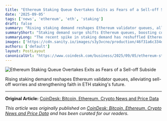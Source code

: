 ```yaml
---
title: "Ethereum Staking Queue Overtakes Exits as Fears of a Sell-off Subside"
date: '2025-09-05'
tags: ['news', 'ethereum', 'eth', 'staking']
draft: false
summary: "Rising staking demand reshapes Ethereum validator queues, alleviating sell-off worries and strengthening faith in ETH staking's future."
summaryShort: "Staking demand surge shifts Ethereum queues, boosting confidence in long-term ETH staking."
summaryLong: "The recent spike in staking demand has reshuffled Ethereum's validator queues, calming concerns of a market sell-off and bolstering trust in the stability of long-term ETH staking. This shift reflects a positive outlook for the future of Ethereum's staking ecosystem."
images: ['https://cdn.sanity.io/images/s3y3vcno/production/46f31a6c334d1c2f71eb03565728436983824e44-1570x950.png?auto=format&w=1920&h=1080&crop=focalpoint&fit=clip']
authors: ['default']
layout: PostLayout
canonicalUrl: "https://www.coindesk.com/business/2025/09/05/ethereum-staking-queue-overtakes-exits-as-fears-of-a-sell-off-subside"
---
```


![Ethereum Staking Queue Overtakes Exits as Fears of a Sell-off Subside](https://cdn.sanity.io/images/s3y3vcno/production/46f31a6c334d1c2f71eb03565728436983824e44-1570x950.png?auto=format&w=1920&h=1080&crop=focalpoint&fit=clip)

Rising staking demand reshapes Ethereum validator queues, alleviating sell-off worries and strengthening faith in ETH staking's future.

---

**Original Article:** [CoinDesk: Bitcoin, Ethereum, Crypto News and Price Data](https://www.coindesk.com/business/2025/09/05/ethereum-staking-queue-overtakes-exits-as-fears-of-a-sell-off-subside)

*This article was originally published on [CoinDesk: Bitcoin, Ethereum, Crypto News and Price Data](https://www.coindesk.com/business/2025/09/05/ethereum-staking-queue-overtakes-exits-as-fears-of-a-sell-off-subside) and has been curated for our readers.*
